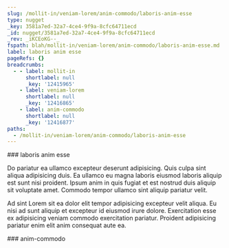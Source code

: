 ```yaml
---
slug: /mollit-in/veniam-lorem/anim-commodo/laboris-anim-esse
type: nugget
_key: 3581a7ed-32a7-4ce4-9f9a-8cfc64711ecd
_id: nugget/3581a7ed-32a7-4ce4-9f9a-8cfc64711ecd
_rev: _iKCEoKG--_
fspath: blah/mollit-in/veniam-lorem/anim-commodo/laboris-anim-esse.md
label: laboris anim esse
pageRefs: {}
breadcrumbs:
  - - label: mollit-in
      shortlabel: null
      _key: '12415965'
    - label: veniam-lorem
      shortlabel: null
      _key: '12416865'
    - label: anim-commodo
      shortlabel: null
      _key: '12416877'
paths:
  - /mollit-in/veniam-lorem/anim-commodo/laboris-anim-esse
---
```


<NuggetArea>
<Nugget slug="/mollit-in/veniam-lorem/anim-commodo/laboris-anim-esse" type="nugget" _key="3581a7ed-32a7-4ce4-9f9a-8cfc64711ecd" _id="nugget/3581a7ed-32a7-4ce4-9f9a-8cfc64711ecd" _rev="_iKCEoKG--_" fspath="blah/mollit-in/veniam-lorem/anim-commodo/laboris-anim-esse.md" label="laboris anim esse" paths="/mollit-in/veniam-lorem/anim-commodo/laboris-anim-esse">
<NuggetBody>
### laboris anim esse

Do pariatur ea ullamco excepteur deserunt adipisicing. Quis culpa sint aliqua adipisicing duis. Ea ullamco eu magna laboris eiusmod laboris aliquip est sunt nisi proident. Ipsum anim in quis fugiat et est nostrud duis aliquip sit voluptate amet. Commodo tempor ullamco sint aliquip pariatur velit.

Ad sint Lorem sit ea dolor elit tempor adipisicing excepteur velit aliqua. Eu nisi ad sunt aliquip et excepteur id eiusmod irure dolore. Exercitation esse ex adipisicing veniam commodo exercitation pariatur. Proident adipisicing pariatur enim elit anim consequat aute ea.

</NuggetBody>
<Breadcrumbs>
<Crumbs>
<Crumb _key="12415965" label="mollit-in" /><Crumb _key="12416865" label="veniam-lorem" /><Crumb _key="12416877" label="anim-commodo" />
</Crumbs>
</Breadcrumbs>
</Nugget>

<NuggetsInbound>
</NuggetsInbound>
<NuggetsOutbound>
</NuggetsOutbound>
</NuggetArea>
<PassagesInbound>
<Passage direction="inbound" type="passage" _key="12416877" _id="passage/12416877" _rev="_iKCEoKG---" label="anim-commodo" passage="anim-commodo" fspath="blah/mollit-in/veniam-lorem/anim-commodo" paths="/mollit-in/veniam-lorem/anim-commodo" slug="/mollit-in/veniam-lorem/anim-commodo">
<NuggetBody>
### anim-commodo

</NuggetBody>
<Breadcrumbs>
<Crumbs>
<Crumb _key="12415965" label="mollit-in" /><Crumb _key="12416865" label="veniam-lorem" />
</Crumbs>
</Breadcrumbs>
</Passage>

</PassagesInbound>
<PassagesOutbound>
</PassagesOutbound>